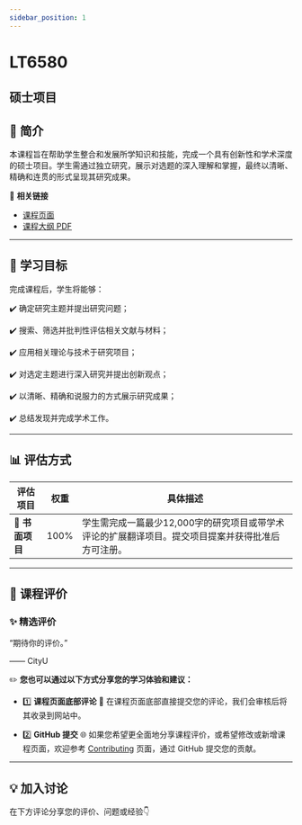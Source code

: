 ```yaml
---
sidebar_position: 1
---
```


# LT6580
## 硕士项目

## **📘 简介**
本课程旨在帮助学生整合和发展所学知识和技能，完成一个具有创新性和学术深度的硕士项目。学生需通过独立研究，展示对选题的深入理解和掌握，最终以清晰、精确和连贯的形式呈现其研究成果。

🔗 **相关链接**
- [课程页面](https://www.cityu.edu.hk/catalogue/pg/202526/course/LT6580.htm)
- [课程大纲 PDF](https://www.cityu.edu.hk/catalogue/pg/202526/course/LT6580.pdf)

---

## **🎯 学习目标**

完成课程后，学生将能够：

✔️ 确定研究主题并提出研究问题；

✔️ 搜索、筛选并批判性评估相关文献与材料；

✔️ 应用相关理论与技术于研究项目；

✔️ 对选定主题进行深入研究并提出创新观点；

✔️ 以清晰、精确和说服力的方式展示研究成果；

✔️ 总结发现并完成学术工作。

---

## **📊 评估方式**

| **评估项目**            | **权重** | **具体描述**                                                                                     |
|------------------------|---------|-----------------------------------------------------------------------------------------------|
| **📖 书面项目**          | 100%    | 学生需完成一篇最少12,000字的研究项目或带学术评论的扩展翻译项目。提交项目提案并获得批准后方可注册。                              |

---

## **💬 课程评价**

### ✨ **精选评价**
<div className={commentStyles.commentBox}>
    <p className={commentStyles.commentText}>
        “期待你的评价。”
    </p>
    <p className={commentStyles.commentAuthor}>—— CityU</p>
</div>

✏️ **您也可以通过以下方式分享您的学习体验和建议：**

- 1️⃣ **课程页面底部评论**
💬 在课程页面底部直接提交您的评论，我们会审核后将其收录到网站中。

- 2️⃣ **GitHub 提交**
🌐 如果您希望更全面地分享课程评价，或希望修改或新增课程页面，欢迎参考 [Contributing](/contributing) 页面，通过 GitHub 提交您的贡献。

---

## **💡 加入讨论**

在下方评论分享您的评价、问题或经验👇
<Utterances />
